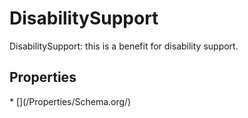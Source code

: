   
# DisabilitySupport

DisabilitySupport: this is a benefit for disability support.

## Properties

<Grid>
* [](/Properties/Schema.org/)
</Grid>

